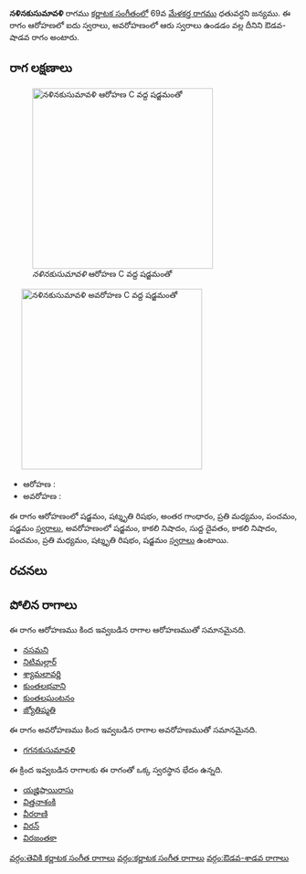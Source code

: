 {{Infobox ragam
	| name          	= నళినకుసుమావళి
	| synonym	    	= 
	| mela          	= 
	| chakra        	= 
	| janaka        	= 
	| type          	= ఔడవ-శాడవ
	| arohanam      	= {{svaraC|S|R3|G3|M2|P|S'}} 
	| avarohanam    	= {{svaraC|S'|N3|D1|N3|P|M2|R3|S}}
	| jeeva         	=
	| chhaya        	=
	| nyasa         	=
	| vishesha      	= 
	| equivalent  		= 
}}
{{కర్ణాటక సంగీత రాగాలు}}
'''నళినకుసుమావళి''' రాగము [[కర్ణాటక సంగీతం]]లో 69వ [[మేళకర్త రాగము]] ధతువర్ధని జన్యము.  ఈ రాగం ఆరోహణలో ఐదు స్వరాలు, అవరోహణంలో ఆరు స్వరాలు ఉండడం వల్ల దీనిని ఔడవ-షాడవ రాగం అంటారు.


==రాగ లక్షణాలు==
[[Image:nalinakusumavali_ar_kb2wiki.png|thumb|right|316px|''నళినకుసుమావళి'' ఆరోహణ C వద్ద షడ్జమంతో]]
	[[Image:nalinakusumavali_av_kb2wiki.png|thumb|right|316px|''నళినకుసుమావళి'' అవరోహణ C వద్ద షడ్జమంతో]]

* ఆరోహణ : {{svaraC|S|R3|G3|M2|P|S'}} 
* అవరోహణ : {{svaraC|S'|N3|D1|N3|P|M2|R3|S}}

ఈ రాగం ఆరోహణంలో షడ్జమం, షట్శృతి రిషభం, అంతర గాంధారం, ప్రతి మధ్యమం, పంచమం, షడ్జమం [[స్వరాలు]], అవరోహణంలో షడ్జమం, కాకలి  నిషాదం, సుద్ద దైవతం, కాకలి  నిషాదం, పంచమం, ప్రతి మధ్యమం, షట్శృతి రిషభం, షడ్జమం [[స్వరాలు]] ఉంటాయి.

==రచనలు==



==పోలిన రాగాలు==
ఈ రాగం ఆరోహణము కింద ఇవ్వబడిన రాగాల ఆరోహణముతో సమానమైనది.
* [[నసమని]]
* [[నిటిమల్లార్]]
* [[శ్యామలావర్ణి]]
* [[కుంతలభవాని]]
* [[కుంతలఘంటనం]]
* [[జ్యోతిష్మతి]]

ఈ రాగం అవరోహణము కింద ఇవ్వబడిన రాగాల అవరోహణముతో సమానమైనది.
* [[గగనకుసుమావళి]]

ఈ క్రింద ఇవ్వబడిన రాగాలకు ఈ రాగంతో ఒక్క స్వరస్థాన భేదం ఉన్నది.
* [[యజ్హిషాయిరాసు]]
* [[విత్తనాశంకి]]
* [[వీరరాణి]]
* [[విరన్]]
* [[విరజంతకా]]



[[వర్గం:తెవికి కర్ణాటక సంగీత రాగాలు]]
[[వర్గం:కర్ణాటక సంగీత రాగాలు]]
[[వర్గం:ఔడవ-శాడవ రాగాలు]]